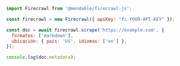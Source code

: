 ```js Node.js
import Firecrawl from '@mendable/firecrawl-js';

const firecrawl = new Firecrawl({ apiKey: "fc-YOUR-API-KEY" });

const doc = await firecrawl.scrape('https://example.com', {
  formatos: ['markdown'],
  ubicación: { país: 'US', idiomas: ['en'] },
});

console.log(doc.metadata);
```
